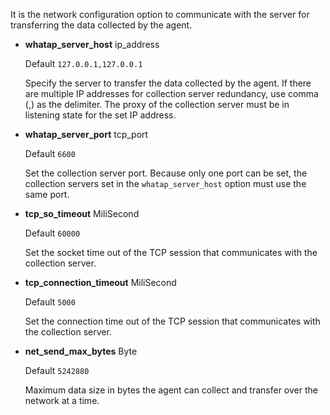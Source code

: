 It is the network configuration option to communicate with the server for transferring the data collected by the agent.

- **whatap_server_host** <span class='type'>ip_address</span>

  Default `127.0.0.1,127.0.0.1`

  Specify the server to transfer the data collected by the agent. If there are multiple IP addresses for collection server redundancy, use comma (,) as the delimiter. The proxy of the collection server must be in listening state for the set IP address.

- **whatap_server_port** <span class='type'>tcp_port</span>

  Default `6600`

  Set the collection server port. Because only one port can be set, the collection servers set in the `whatap_server_host` option must use the same port.

- **tcp_so_timeout** <span class='type'>MiliSecond</span>

  Default `60000`

  Set the socket time out of the TCP session that communicates with the collection server.

- **tcp_connection_timeout** <span class='type'>MiliSecond</span>

  Default `5000`

  Set the connection time out of the TCP session that communicates with the collection server.

- **net_send_max_bytes** <span class='type'>Byte</span>

  Default `5242880`

  Maximum data size in bytes the agent can collect and transfer over the network at a time.
